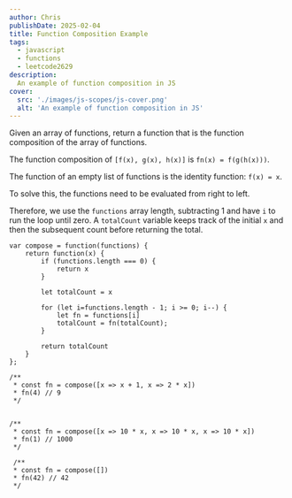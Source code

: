 ```yaml
---
author: Chris
publishDate: 2025-02-04
title: Function Composition Example
tags:
  - javascript
  - functions
  - leetcode2629
description:
  An example of function composition in JS
cover:
  src: './images/js-scopes/js-cover.png'
  alt: 'An example of function composition in JS'
---
```


Given an array of functions, return a function that is the function composition of the array of functions.

The function composition of `[f(x), g(x), h(x)]` is `fn(x) = f(g(h(x)))`.

The function of an empty list of functions is the identity function: `f(x) = x`.

To solve this, the functions need to be evaluated from right to left. 

Therefore, we use the `functions` array length, subtracting 1 and have `i` to run the loop until zero.
A `totalCount` variable keeps track of the initial `x` and then the subsequent count before returning the total.

```
var compose = function(functions) {
    return function(x) {
        if (functions.length === 0) {
            return x
        }

        let totalCount = x

        for (let i=functions.length - 1; i >= 0; i--) {
            let fn = functions[i]
            totalCount = fn(totalCount);
        }

        return totalCount
    }
};

/**
 * const fn = compose([x => x + 1, x => 2 * x])
 * fn(4) // 9
 */


/**
 * const fn = compose([x => 10 * x, x => 10 * x, x => 10 * x])
 * fn(1) // 1000
 */

 /**
 * const fn = compose([])
 * fn(42) // 42
 */

```